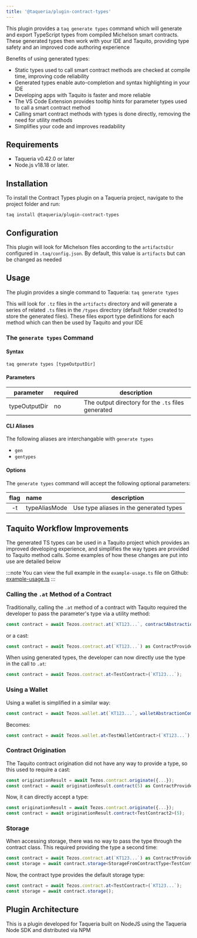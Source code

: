 ```yaml
---
title: '@taqueria/plugin-contract-types'
---
```



This plugin provides a `taq generate types` command which will generate and export TypeScript types from compiled Michelson smart contracts. These generated types then work with your IDE and Taquito, providing type safety and an improved code authoring experience

Benefits of using generated types:
- Static types used to call smart contract methods are checked at compile time, improving code reliability
- Generated types enable auto-completion and syntax highlighting in your IDE
- Developing apps with Taquito is faster and more reliable
- The VS Code Extension provides tooltip hints for parameter types used to call a smart contract method
- Calling smart contract methods with types is done directly, removing the need for utility methods 
- Simplifies your code and improves readability

## Requirements

- Taqueria v0.42.0 or later
- Node.js v18.18 or later.

## Installation

To install the Contract Types plugin on a Taqueria project, navigate to the project folder and run:
```shell
taq install @taqueria/plugin-contract-types
```

## Configuration

This plugin will look for Michelson files according to the `artifactsDir` configured in `.taq/config.json`. By default, this value is `artifacts` but can be changed as needed

## Usage

The plugin provides a single command to Taqueria: `taq generate types`

This will look for `.tz` files in the `artifacts` directory and will generate a series of related `.ts` files in the `/types` directory (default folder created to store the generated files). These files export type definitions for each method which can then be used by Taquito and your IDE

### The `generate types` Command

#### Syntax
```shell
taq generate types [typeOutputDir]
```

#### Parameters

| parameter     |  required  | description                                        |       
|:-------------:|:-----------|----------------------------------------------------|
| typeOutputDir | no         | The output directory for the `.ts` files generated |

#### CLI Aliases

The following aliases are interchangable with `generate types`
- `gen`
- `gentypes`

#### Options

The `generate types` command will accept the following optional parameters:

| flag  |  name         | description                                  |       
|:-----:|:--------------|----------------------------------------------|
|  -t   | typeAliasMode | Use type aliases in the generated types      |
 

## Taquito Workflow Improvements

The generated TS types can be used in a Taquito project which provides an improved developing experience, and simplifies the way types are provided to Taquito method calls. Some examples of how these changes are put into use are detailed below  

:::note
You can view the full example in the `example-usage.ts` file on Github: [example-usage.ts](https://github.com/pinnacle-labs/taqueria/blob/main/taqueria-plugin-contract-types/example/example-usage.ts)
:::

### Calling the `.at` Method of a Contract

Traditionally, calling the `.at` method of a contract with Taquito required the developer to pass the parameter's type via a utility method:
```ts Utility Method
const contract = await Tezos.contract.at(`KT123...`, contractAbstractionComposer<TestContractType>());
```
or a cast:
```ts Cast
const contract = await Tezos.contract.at(`KT123...`) as ContractProviderFromContractType<TestContractType>;
```

When using generated types, the developer can now directly use the type in the call to `.at`:
```ts 
const contract = await Tezos.contract.at<TestContract>(`KT123...`);
```

### Using a Wallet

Using a wallet is simplified in a similar way:
```ts 
const contract = await Tezos.wallet.at(`KT123...`, walletAbstractionComposer<TestContractType>());
```

Becomes:
```ts 
const contract = await Tezos.wallet.at<TestWalletContract>(`KT123...`);
```

### Contract Origination

The Taquito contract origination did not have any way to provide a type, so this used to require a cast:
```ts
const originationResult = await Tezos.contract.originate({...});
const contract = await originationResult.contract(5) as ContractProviderFromContractType<TestContractType2>;
```

Now, it can directly accept a type:
```ts
const originationResult = await Tezos.contract.originate({...});
const contract = await originationResult.contract<TestContract2>(5);
```


### Storage

When accessing storage, there was no way to pass the type through the contract class. This required providing the type a second time:
```ts
const contract = await Tezos.contract.at(`KT123...`) as ContractProviderFromContractType<TestContractType>;
const storage = await contract.storage<StorageFromContractType<TestContractType>>();
```

Now, the contract type provides the default storage type:
```ts
const contract = await Tezos.contract.at<TestContract>(`KT123...`);
const storage = await contract.storage();
```

## Plugin Architecture

This is a plugin developed for Taqueria built on NodeJS using the Taqueria Node SDK and distributed via NPM